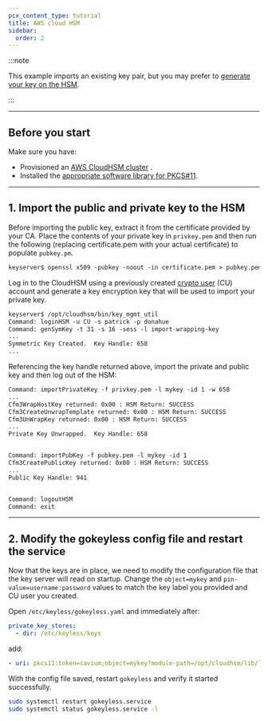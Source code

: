 ```yaml
---
pcx_content_type: tutorial
title: AWS cloud HSM
sidebar:
  order: 2
---
```


:::note

This example imports an existing key pair, but you may prefer to [generate your key on the HSM](https://docs.aws.amazon.com/cloudhsm/latest/userguide/manage-keys.html).

:::

---

## Before you start

Make sure you have:

- Provisioned an [AWS CloudHSM cluster](https://docs.aws.amazon.com/cloudhsm/latest/userguide/getting-started.html) .
- Installed the [appropriate software library for PKCS#11](https://docs.aws.amazon.com/cloudhsm/latest/userguide/pkcs11-library-install.html).

---

## 1. Import the public and private key to the HSM

Before importing the public key, extract it from the certificate provided by your CA. Place the contents of your private key in `privkey.pem` and then run the following (replacing certificate.pem with your actual certificate) to populate `pubkey.pm`.

```txt
keyserver$ openssl x509 -pubkey -noout -in certificate.pem > pubkey.pem
```

Log in to the CloudHSM using a previously created [crypto user](https://docs.aws.amazon.com/cloudhsm/latest/userguide/hsm-users.html#crypto-user) (CU) account and generate a key encryption key that will be used to import your private key.

```txt
keyserver$ /opt/cloudhsm/bin/key_mgmt_util
Command: loginHSM -u CU -s patrick -p donahue
Command: genSymKey -t 31 -s 16 -sess -l import-wrapping-key
...
Symmetric Key Created.  Key Handle: 658
...
```

Referencing the key handle returned above, import the private and public key and then log out of the HSM:

```txt
Command: importPrivateKey -f privkey.pem -l mykey -id 1 -w 658
...
Cfm3WrapHostKey returned: 0x00 : HSM Return: SUCCESS
Cfm3CreateUnwrapTemplate returned: 0x00 : HSM Return: SUCCESS
Cfm3UnWrapKey returned: 0x00 : HSM Return: SUCCESS
...
Private Key Unwrapped.  Key Handle: 658


Command: importPubKey -f pubkey.pem -l mykey -id 1
Cfm3CreatePublicKey returned: 0x00 : HSM Return: SUCCESS
...
Public Key Handle: 941


Command: logoutHSM
Command: exit
```

---

## 2. Modify the gokeyless config file and restart the service

Now that the keys are in place, we need to modify the configuration file that the key server will read on startup. Change the `object=mykey` and `pin-value=username:password` values to match the key label you provided and CU user you created.

Open `/etc/keyless/gokeyless.yaml` and immediately after:

```yaml
private_key_stores:
  - dir: /etc/keyless/keys
```

add:

```yaml
- uri: pkcs11:token=cavium;object=mykey?module-path=/opt/cloudhsm/lib/libcloudhsm_pkcs11_standard.so&pin-value=patrick:donahue&max-sessions=1
```

With the config file saved, restart `gokeyless` and verify it started successfully.

```sh
sudo systemctl restart gokeyless.service
sudo systemctl status gokeyless.service -l
```
